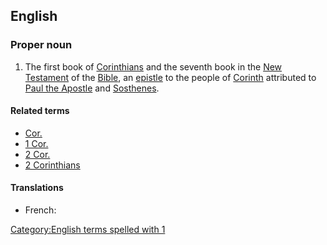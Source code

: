 {{book of the Bible|First Epistle to the Corinthians}}

==English==

===Proper noun===
{{en-proper noun}}

# {{biblical}} The first book of [[Corinthians]] and the seventh book in the [[New Testament]] of the [[Bible]], an [[epistle]] to the people of [[w:Corinth|Corinth]] attributed to [[w:Paul the Apostle|Paul the Apostle]] and [[w:Sosthenes|Sosthenes]].

====Related terms====
*[[Cor.]]
*[[1 Cor.]]
*[[2 Cor.]]
*[[2 Corinthians]]

====Translations====
{{trans-top|book of the New Testament}}
* French: {{t-|fr|1 Corinthiens}}
{{trans-mid}}
{{trans-bottom}}

[[Category:English terms spelled with 1]]